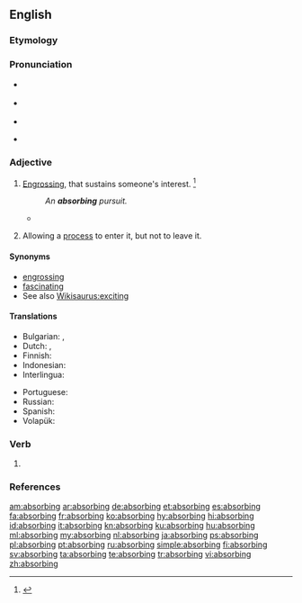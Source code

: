 ==English==

===Etymology===
{{suffix|absorb|ing|lang=en}}

===Pronunciation===
* {{a|RP}} {{IPA|/əbˈzɔː.bɪŋ/|/əbˈsɔː.bɪŋ/|lang=en}}
* {{a|US}} {{IPA|/æbˈzɔr.bɪŋ/|/æbˈsɔɹ.bɪŋ/|/əbˈzɔr.bɪŋ/|/əbˈsɔɹ.bɪŋ/|lang=en}}
* {{audio|en-us-absorbing.ogg|Audio (US)|lang=en}}

* {{rhymes|ɔː(r)bɪŋ|lang=en}}

===Adjective===
{{en-adj}}

# [[engross|Engrossing]], that sustains someone's interest. {{defdate|First attested in the mid 18<sup>th</sup> century.}}<ref name=SOED>{{R:SOED5|page=9}}</ref>
#: ''An '''absorbing''' pursuit.''
#* {{quote-news|year=2011
|date=October 29
|author=Neil Johnston
|title=Norwich 3 - 3 Blackburn
|work=BBC Sport
|url=http://news.bbc.co.uk/sport2/hi/football/15413656.stm
|page=
|passage=It was a dramatic finish to an '''absorbing''', fast-paced game but Blackburn will be deeply unhappy with referee Anthony Taylor as Nzonzi's handball was harsh.}}
# {{label|en|statistics|of a [[state]]}} Allowing a [[process]] to enter it, but not to leave it.

====Synonyms====
* [[engrossing]]
* [[fascinating]]
* See also [[Wikisaurus:exciting]]

====Translations====
{{trans-top|engrossing}}
* Bulgarian: {{t+|bg|поглъщащ}}, {{t+|bg|увлекателен}}
* Dutch: {{t+|nl|boeiend}}, {{t+|nl|grijpend}} {{t+|nl|meeslepend}}
* Finnish: {{t|fi|mukaansatempaava}}
* Indonesian: {{t+|id|penyerap}}
* Interlingua: {{t|ia|absorbente}}
{{trans-mid}}
* Portuguese: {{t+|pt|absorvente}}
* Russian: {{t+|ru|увлека́тельный|m}}
* Spanish: {{t+|es|absorbente}}
* Volapük: {{t|vo|änüsugön}}
{{trans-bottom}}
{{trans-top|math: of a state}}
{{trans-mid}}
{{trans-bottom}}

===Verb===
{{head|en|present participle}}

# {{present participle of|absorb|lang=en|nocat=1}}

===References===
<references/>

[[am:absorbing]]
[[ar:absorbing]]
[[de:absorbing]]
[[et:absorbing]]
[[es:absorbing]]
[[fa:absorbing]]
[[fr:absorbing]]
[[ko:absorbing]]
[[hy:absorbing]]
[[hi:absorbing]]
[[id:absorbing]]
[[it:absorbing]]
[[kn:absorbing]]
[[ku:absorbing]]
[[hu:absorbing]]
[[ml:absorbing]]
[[my:absorbing]]
[[nl:absorbing]]
[[ja:absorbing]]
[[ps:absorbing]]
[[pl:absorbing]]
[[pt:absorbing]]
[[ru:absorbing]]
[[simple:absorbing]]
[[fi:absorbing]]
[[sv:absorbing]]
[[ta:absorbing]]
[[te:absorbing]]
[[tr:absorbing]]
[[vi:absorbing]]
[[zh:absorbing]]